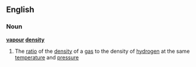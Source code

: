 ==English==
===Noun===
'''[[vapour]] [[density]]'''
#{{physics}} The [[ratio]] of the [[density]] of a [[gas]] to the density of [[hydrogen]] at the same [[temperature]] and [[pressure]]
